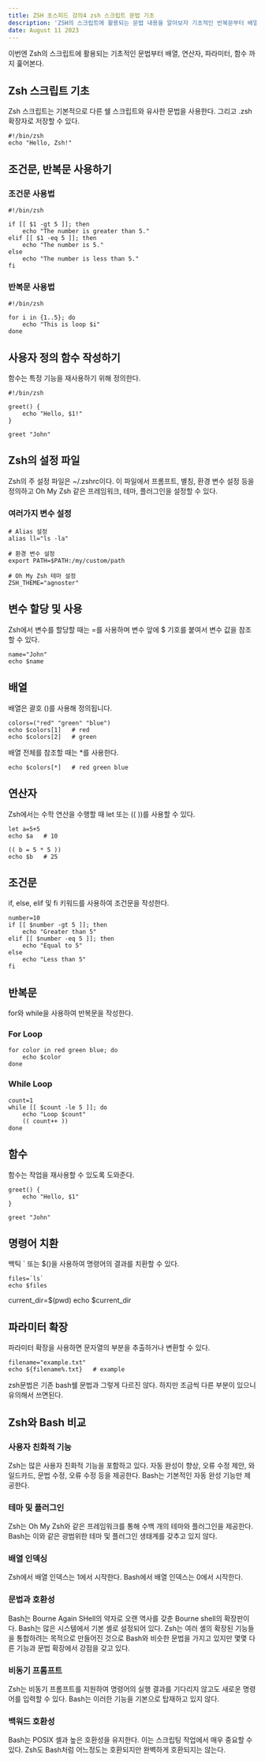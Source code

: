 ```yaml
---
title: ZSH 초스피드 강의4 zsh 스크립트 문법 기초
description: 'ZSH의 스크립트에 활용되는 문법 내용을 알아보자 기초적인 반복문부터 배열 연산자 파라미터까지'
date: August 11 2023
---
```

이번엔 Zsh의 스크립트에 활용되는 기초적인 문법부터 배열, 연산자, 파라미터, 함수 까지 훑어본다.


## Zsh 스크립트 기초
Zsh 스크립트는 기본적으로 다른 쉘 스크립트와 유사한 문법을 사용한다. 그리고 .zsh 확장자로 저장할 수 있다.
```
#!/bin/zsh
echo "Hello, Zsh!"
```
## 조건문, 반복문 사용하기

### 조건문 사용법
```
#!/bin/zsh

if [[ $1 -gt 5 ]]; then
    echo "The number is greater than 5."
elif [[ $1 -eq 5 ]]; then
    echo "The number is 5."
else
    echo "The number is less than 5."
fi
```
### 반복문 사용법
```
#!/bin/zsh

for i in {1..5}; do
    echo "This is loop $i"
done
```

## 사용자 정의 함수 작성하기
함수는 특정 기능을 재사용하기 위해 정의한다.

```
#!/bin/zsh

greet() {
    echo "Hello, $1!"
}

greet "John"
```
## Zsh의 설정 파일
Zsh의 주 설정 파일은 ~/.zshrc이다. 이 파일에서 프롬프트, 별칭, 환경 변수 설정 등을 정의하고 Oh My Zsh 같은 프레임워크, 테마, 플러그인을 설정할 수 있다.

### 여러가지 변수 설정
```
# Alias 설정
alias ll="ls -la"

# 환경 변수 설정
export PATH=$PATH:/my/custom/path

# Oh My Zsh 테마 설정
ZSH_THEME="agnoster"
```


## 변수 할당 및 사용
Zsh에서 변수를 할당할 때는 =를 사용하며 변수 앞에 $ 기호를 붙여서 변수 값을 참조할 수 있다.
```
name="John"
echo $name
```
## 배열
배열은 괄호 ()를 사용해 정의됩니다.
```
colors=("red" "green" "blue")
echo $colors[1]   # red
echo $colors[2]   # green
```
배열 전체를 참조할 때는 *를 사용한다.
```
echo $colors[*]   # red green blue
```
## 연산자
Zsh에서는 수학 연산을 수행할 때 let 또는 (( ))를 사용할 수 있다.
```
let a=5+5
echo $a   # 10

(( b = 5 * 5 ))
echo $b   # 25
```
## 조건문
if, else, elif 및 fi 키워드를 사용하여 조건문을 작성한다.

```
number=10
if [[ $number -gt 5 ]]; then
    echo "Greater than 5"
elif [[ $number -eq 5 ]]; then
    echo "Equal to 5"
else
    echo "Less than 5"
fi
```
## 반복문
for와 while을 사용하여 반복문을 작성한다.

### For Loop
```
for color in red green blue; do
    echo $color
done
```
### While Loop
```
count=1
while [[ $count -le 5 ]]; do
    echo "Loop $count"
    (( count++ ))
done
```
## 함수
함수는 작업을 재사용할 수 있도록 도와준다.
```
greet() {
    echo "Hello, $1"
}

greet "John"
```
## 명령어 치환
백틱 ` 또는 $()을 사용하여 명령어의 결과를 치환할 수 있다.
```
files=`ls`
echo $files
```
current_dir=$(pwd)
echo $current_dir
## 파라미터 확장
파라미터 확장을 사용하면 문자열의 부분을 추출하거나 변환할 수 있다.
```
filename="example.txt"
echo ${filename%.txt}   # example
```

zsh문법은 기존 bash쉘 문법과 그렇게 다르진 않다. 하지만 조금씩 다른 부분이 있으니 유의해서 쓰면된다.

## Zsh와 Bash 비교

### 사용자 친화적 기능

Zsh는 많은 사용자 친화적 기능을 포함하고 있다. 자동 완성이 향상, 오류 수정 제안, 와일드카드, 문법 수정, 오류 수정 등을 제공한다.
Bash는 기본적인 자동 완성 기능만 제공한다.
### 테마 및 플러그인

Zsh는 Oh My Zsh와 같은 프레임워크를 통해 수백 개의 테마와 플러그인을 제공한다.
Bash는 이와 같은 광범위한 테마 및 플러그인 생태계를 갖추고 있지 않다.
### 배열 인덱싱

Zsh에서 배열 인덱스는 1에서 시작한다.
Bash에서 배열 인덱스는 0에서 시작한다.
### 문법과 호환성

Bash는 Bourne Again SHell의 약자로 오랜 역사를 갖춘 Bourne shell의 확장판이다. 
Bash는 많은 시스템에서 기본 셸로 설정되어 있다.
Zsh는 여러 셸의 확장된 기능들을 통합하려는 목적으로 만들어진 것으로 Bash와 비슷한 문법을 가지고 있지만 몇몇 다른 기능과 문법 확장에서 강점을 갖고 있다.
### 비동기 프롬프트

Zsh는 비동기 프롬프트를 지원하여 명령어의 실행 결과를 기다리지 않고도 새로운 명령어를 입력할 수 있다.
Bash는 이러한 기능을 기본으로 탑재하고 있지 않다.
### 백워드 호환성

Bash는 POSIX 셸과 높은 호환성을 유지한다. 이는 스크립팅 작업에서 매우 중요할 수 있다.
Zsh도 Bash처럼 어느정도는 호환되지만 완벽하게 호환되지는 않는다.